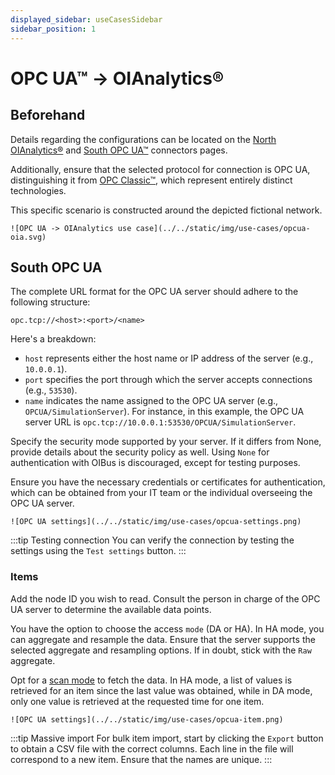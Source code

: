 ```yaml
---
displayed_sidebar: useCasesSidebar
sidebar_position: 1
---
```



# OPC UA™ → OIAnalytics®

## Beforehand

Details regarding the configurations can be located on the [North OIAnalytics®](../guide/north-connectors/oianalytics.md) and
[South OPC UA™](../guide/south-connectors/opcua.mdx) connectors pages.

Additionally, ensure that the selected protocol for connection is OPC UA, distinguishing it from
[OPC Classic™](../guide/south-connectors/opc.mdx), which represent entirely distinct technologies.

This specific scenario is constructed around the depicted fictional network.

<div style={{ textAlign: 'center' }}>
  <div>

    ![OPC UA -> OIAnalytics use case](../../static/img/use-cases/opcua-oia.svg)

  </div>
</div>

## South OPC UA

The complete URL format for the OPC UA server should adhere to the following structure:

```
opc.tcp://<host>:<port>/<name>
```

Here's a breakdown:

- `host` represents either the host name or IP address of the server (e.g., `10.0.0.1`).
- `port` specifies the port through which the server accepts connections (e.g., `53530`).
- `name` indicates the name assigned to the OPC UA server (e.g., `OPCUA/SimulationServer`). For instance, in this example, the OPC UA server
  URL is `opc.tcp://10.0.0.1:53530/OPCUA/SimulationServer`.

Specify the security mode supported by your server. If it differs from None, provide details about the security policy as well. Using `None`
for authentication with OIBus is discouraged, except for testing purposes.

Ensure you have the necessary credentials or certificates for authentication, which can be obtained from your IT team or the individual
overseeing the OPC UA server.

<div style={{ textAlign: 'center' }}>
  <div>

    ![OPC UA settings](../../static/img/use-cases/opcua-settings.png)

  </div>
</div>

:::tip Testing connection
You can verify the connection by testing the settings using the `Test settings` button.
:::

### Items

Add the node ID you wish to read. Consult the person in charge of the OPC UA server to determine the available data points.

You have the option to choose the access `mode` (DA or HA). In HA mode, you can aggregate and resample the data. Ensure that the server
supports the selected aggregate and resampling options. If in doubt, stick with the `Raw` aggregate.

Opt for a [scan mode](../guide/engine/scan-modes.md) to fetch the data. In HA mode, a list of values is retrieved for an item since the last
value was obtained, while in DA mode, only one value is retrieved at the requested time for one item.

<div style={{ textAlign: 'center' }}>
  <div>

    ![OPC UA settings](../../static/img/use-cases/opcua-item.png)

  </div>
</div>

:::tip Massive import
For bulk item import, start by clicking the `Export` button to obtain a CSV file with the correct columns. Each line
in the file will correspond to a new item. Ensure that the names are unique.
:::

<NorthOIAnalytics></NorthOIAnalytics>
